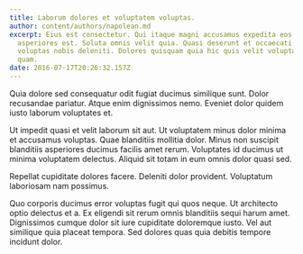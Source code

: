 ```yaml
---
title: Laborum dolores et voluptatem voluptas.
author: content/authors/napolean.md
excerpt: Eius est consectetur. Qui itaque magni accusamus expedita eos
  asperiores est. Soluta omnis velit quia. Quasi deserunt et occaecati esse
  voluptas nobis deleniti. Dolores quisquam quia hic quis velit voluptas et
  quam.
date: 2016-07-17T20:26:32.157Z
---
```

Quia dolore sed consequatur odit fugiat ducimus similique sunt. Dolor recusandae pariatur. Atque enim dignissimos nemo. Eveniet dolor quidem iusto laborum voluptates et.
 Ut impedit quasi et velit laborum sit aut. Ut voluptatem minus dolor minima et accusamus voluptas. Quae blanditiis mollitia dolor. Minus non suscipit blanditiis asperiores ducimus facilis amet rerum. Voluptates id ducimus ut minima voluptatem delectus. Aliquid sit totam in eum omnis dolor quasi sed.
 Repellat cupiditate dolores facere. Deleniti dolor provident. Voluptatum laboriosam nam possimus.
 Quo corporis ducimus error voluptas fugit qui quos neque. Ut architecto optio delectus et a. Ex eligendi sit rerum omnis blanditiis sequi harum amet. Dignissimos cumque dolor sit iure cupiditate doloremque iusto. Vel aut similique quia placeat tempora. Sed dolores quas quia debitis tempore incidunt dolor.